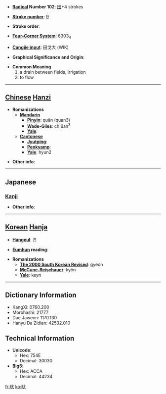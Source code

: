 * '''[[Wiktionary:Chinese radical index| Radical]] Number 102''': [[Wiktionary:Chinese radical index 田|田]]+4 strokes

* '''[[Wiktionary:Chinese total strokes index|Stroke number]]''': [[Wiktionary:Chinese total strokes index 9|9]]

* '''Stroke order''': 

* '''[[Wiktionary:Chinese four corner index|Four-Corner System]]''': 6303<sub>4</sub>

* '''[[Wiktionary:Chinese Cangjie index|Cangjie input]]''': 田戈大 (WIK)

* '''Graphical Significance and Origin''': 

* '''Common Meaning'''
*#a drain between fields, irrigation
*# to flow


----

== [[Chinese]] [[Hanzi]] ==

* '''Romanizations'''
** '''[[Mandarin]]'''
*** '''[[Pinyin]]''': quǎn (quan3)
*** '''[[Wade-Giles]]''': ch'üan<sup>3</sup>
*** '''[[Yale]]''': 
** '''[[Cantonese]]'''
*** '''[[Jyutping]]''':
*** '''[[Penkyamp]]''': 
*** '''[[Yale]]''': hyun2

* '''Other info''': 

----

==Japanese==
===[[Kanji]]===
{{kanji|on readings=[[けん]] (ken), [[てい]] (tei), [[きょう]] (kyō)
|kun readings=[[みぞ]] (mizo)
}}

* '''Other info''':  

----

== [[Korean]] [[Hanja]] ==

* '''[[Hangeul]]''': 견

* '''[[Eumhun]] reading''': 

* '''Romanizations'''
** '''[[The 2000 South Korean Revised Romanization|The 2000 South Korean Revised]]''': gyeon
** '''[[McCune-Reischauer]]''': kyŏn
** '''[[Yale]]''': keyn

----

== Dictionary Information ==

* KangXi: 0760.200
* Morohashi: 21777
* Dae Jaweon: 1170.130
* Hanyu Da Zidian: 42532.010

== Technical Information ==

* '''Unicode''':
** Hex: 754E
** Decimal: 30030
* '''Big5''':
** Hex: ACCA
** Decimal: 44234

[[fr:畎]]
[[ko:畎]]